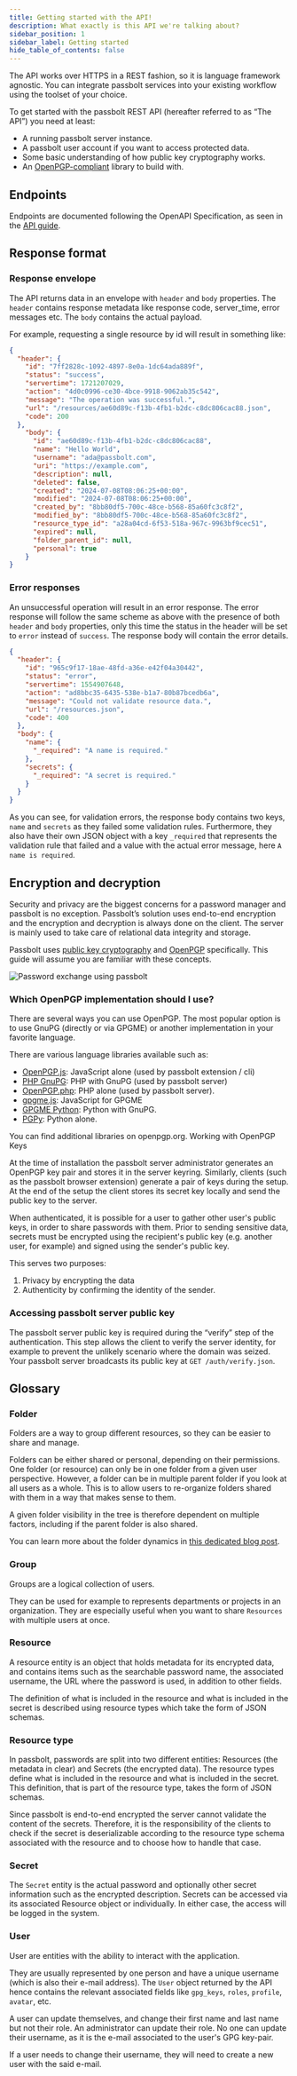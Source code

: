 ```yaml
---
title: Getting started with the API!
description: What exactly is this API we're talking about?
sidebar_position: 1
sidebar_label: Getting started
hide_table_of_contents: false
---
```


The API works over HTTPS in a REST fashion, so it is language framework agnostic. You can integrate passbolt services into your existing workflow using the toolset of your choice.

To get started with the passbolt REST API (hereafter referred to as “The API”) you need at least:

- A running passbolt server instance.
- A passbolt user account if you want to access protected data.
- Some basic understanding of how public key cryptography works.
- An [OpenPGP-compliant](https://www.openpgp.org/about/) library to build with.

## Endpoints

Endpoints are documented following the OpenAPI Specification, as seen in the [API guide](/docs/api).

## Response format

### Response envelope

The API returns data in an envelope with `header` and `body` properties. The `header` contains response metadata like response code, server_time, error messages etc. The `body` contains the actual payload.

For example, requesting a single resource by id will result in something like:

```json
{
  "header": {
    "id": "7ff2828c-1092-4897-8e0a-1dc64ada889f",
    "status": "success",
    "servertime": 1721207029,
    "action": "4d0c0996-ce30-4bce-9918-9062ab35c542",
    "message": "The operation was successful.",
    "url": "/resources/ae60d89c-f13b-4fb1-b2dc-c8dc806cac88.json",
    "code": 200
  },
    "body": {
      "id": "ae60d89c-f13b-4fb1-b2dc-c8dc806cac88",
      "name": "Hello World",
      "username": "ada@passbolt.com",
      "uri": "https://example.com",
      "description": null,
      "deleted": false,
      "created": "2024-07-08T08:06:25+00:00",
      "modified": "2024-07-08T08:06:25+00:00",
      "created_by": "8bb80df5-700c-48ce-b568-85a60fc3c8f2",
      "modified_by": "8bb80df5-700c-48ce-b568-85a60fc3c8f2",
      "resource_type_id": "a28a04cd-6f53-518a-967c-9963bf9cec51",
      "expired": null,
      "folder_parent_id": null,
      "personal": true
    }
}
```


### Error responses

An unsuccessful operation will result in an error response. The error response will follow the same scheme as above with the presence of both `header` and `body` properties, only this time the status in the header will be set to `error` instead of `success`. The response body will contain the error details.

```json
{
  "header": {
    "id": "965c9f17-18ae-48fd-a36e-e42f04a30442",
    "status": "error",
    "servertime": 1554907648,
    "action": "ad8bbc35-6435-538e-b1a7-80b87bcedb6a",
    "message": "Could not validate resource data.",
    "url": "/resources.json",
    "code": 400
  },
  "body": {
    "name": {
      "_required": "A name is required."
    },
    "secrets": {
      "_required": "A secret is required."
    }
  }
}
```

As you can see, for validation errors, the response body contains two keys, `name` and `secrets` as they failed some validation rules. Furthermore, they also have their own JSON object with a key `_required` that represents the validation rule that failed and a value with the actual error message, here `A name is required`.

## Encryption and decryption

Security and privacy are the biggest concerns for a password manager and passbolt is no exception. Passbolt’s solution uses end-to-end encryption and the encryption and decryption is always done on the client. The server is mainly used to take care of relational data integrity and storage.

Passbolt uses [public key cryptography](https://en.wikipedia.org/wiki/Public-key_cryptography) and [OpenPGP](https://www.openpgp.org/about/) specifically. This guide will assume you are familiar with these concepts.

![Password exchange using passbolt](/img/diagrams/howitworks.svg)


### Which OpenPGP implementation should I use?

There are several ways you can use OpenPGP. The most popular option is to use GnuPG (directly or via GPGME) or another implementation in your favorite language.

There are various language libraries available such as:

- [OpenPGP.js](https://openpgpjs.org/): JavaScript alone (used by passbolt extension / cli)
- [PHP GnuPG](https://www.php.net/manual/en/book.gnupg.php): PHP with GnuPG (used by passbolt server)
- [OpenPGP.php](https://github.com/singpolyma/openpgp-php): PHP alone (used by passbolt server).
- [gpgme.js](https://github.com/mailvelope/gpgmejs): JavaScript for GPGME
- [GPGME Python](http://files.au.adversary.org/crypto/gpgme-python-howto.html): Python with GnuPG.
- [PGPy](https://github.com/SecurityInnovation/PGPy/): Python alone.

You can find additional libraries on openpgp.org.
Working with OpenPGP Keys

At the time of installation the passbolt server administrator generates an OpenPGP key pair and stores it in the server keyring. Similarly, clients (such as the passbolt browser extension) generate a pair of keys during the setup. At the end of the setup the client stores its secret key locally and send the public key to the server.

When authenticated, it is possible for a user to gather other user's public keys, in order to share passwords with them. Prior to sending sensitive data, secrets must be encrypted using the recipient's public key (e.g. another user, for example) and signed using the sender's public key.

This serves two purposes:

1. Privacy by encrypting the data
2. Authenticity by confirming the identity of the sender.

### Accessing passbolt server public key

The passbolt server public key is required during the “verify” step of the authentication. This step allows the client to verify the server identity, for example to prevent the unlikely scenario where the domain was seized. Your passbolt server broadcasts its public key at `GET /auth/verify.json`.

## Glossary

### Folder

Folders are a way to group different resources, so they can be easier to share and manage.

Folders can be either shared or personal, depending on their permissions.
One folder (or resource) can only be in one folder from a given user perspective.
However, a folder can be in multiple parent folder if you look at all users as a whole.
This is to allow users to re-organize folders shared with them in a way that makes sense to them.

A given folder visibility in the tree is therefore dependent on multiple factors, including if the parent folder is also shared.

You can learn more about the folder dynamics in [this dedicated blog post](https://www.passbolt.com/blog/introducing-the-new-folders-feature).

### Group

Groups are a logical collection of users.

They can be used for example to represents departments or projects in an organization.
They are especially useful when you want to share `Resources` with multiple users at once.

### Resource

A resource entity is an object that holds metadata for its encrypted data, and contains items such as the searchable password name,
the associated username, the URL where the password is used, in addition to other fields.

The definition of what is included in the resource and what is included in the secret is described using resource types which take the form of JSON schemas.

### Resource type

In passbolt, passwords are split into two different entities: Resources (the metadata in clear) and Secrets (the encrypted data).
The resource types define what is included in the resource and what is included in the secret.
This definition, that is part of the resource type, takes the form of JSON schemas.

Since passbolt is end-to-end encrypted the server cannot validate the content of the secrets.
Therefore, it is the responsibility of the clients to check if the secret is deserializable according to the resource type schema associated with the resource and to choose how to handle that case.

### Secret

The `Secret` entity is the actual password and optionally other secret information such as the encrypted description.
Secrets can be accessed via its associated Resource object or individually. In either case, the access will be logged in the system.

### User

User are entities with the ability to interact with the application.

They are usually represented by one person and have a unique username (which is also their e-mail address).
The `User` object returned by the API hence contains the relevant associated fields like `gpg_keys`, `roles`, `profile`, `avatar`, etc.

A user can update themselves, and change their first name and last name but not their role.
An administrator can update their role. No one can update their username, as it is the e-mail associated to the user's GPG key-pair.

If a user needs to change their username, they will need to create a new user with the said e-mail.
